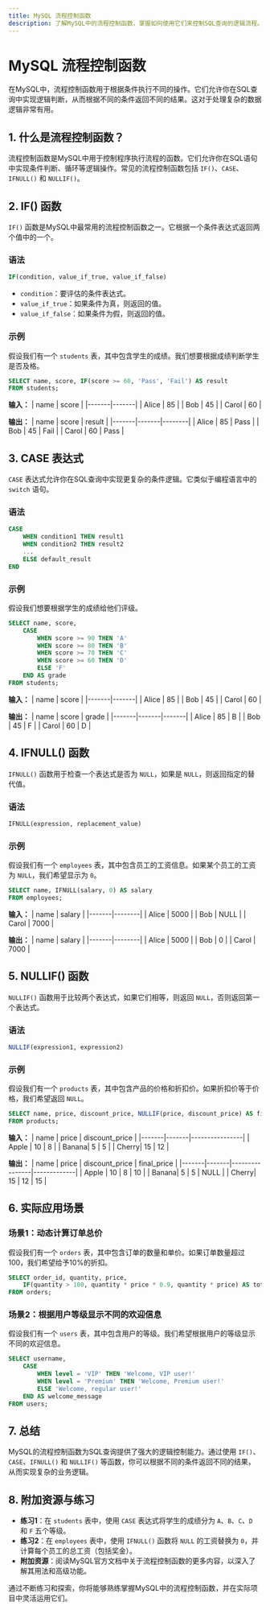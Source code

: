 ```yaml
---
title: MySQL 流程控制函数
description: 了解MySQL中的流程控制函数，掌握如何使用它们来控制SQL查询的逻辑流程。
---
```


# MySQL 流程控制函数

在MySQL中，流程控制函数用于根据条件执行不同的操作。它们允许你在SQL查询中实现逻辑判断，从而根据不同的条件返回不同的结果。这对于处理复杂的数据逻辑非常有用。

## 1. 什么是流程控制函数？

流程控制函数是MySQL中用于控制程序执行流程的函数。它们允许你在SQL语句中实现条件判断、循环等逻辑操作。常见的流程控制函数包括 `IF()`、`CASE`、`IFNULL()` 和 `NULLIF()`。

## 2. IF() 函数

`IF()` 函数是MySQL中最常用的流程控制函数之一。它根据一个条件表达式返回两个值中的一个。

### 语法
```sql
IF(condition, value_if_true, value_if_false)
```

- `condition`：要评估的条件表达式。
- `value_if_true`：如果条件为真，则返回的值。
- `value_if_false`：如果条件为假，则返回的值。

### 示例
假设我们有一个 `students` 表，其中包含学生的成绩。我们想要根据成绩判断学生是否及格。

```sql
SELECT name, score, IF(score >= 60, 'Pass', 'Fail') AS result
FROM students;
```

**输入：**
| name  | score |
|-------|-------|
| Alice | 85    |
| Bob   | 45    |
| Carol | 60    |

**输出：**
| name  | score | result |
|-------|-------|--------|
| Alice | 85    | Pass   |
| Bob   | 45    | Fail   |
| Carol | 60    | Pass   |

## 3. CASE 表达式

`CASE` 表达式允许你在SQL查询中实现更复杂的条件逻辑。它类似于编程语言中的 `switch` 语句。

### 语法
```sql
CASE
    WHEN condition1 THEN result1
    WHEN condition2 THEN result2
    ...
    ELSE default_result
END
```

### 示例
假设我们想要根据学生的成绩给他们评级。

```sql
SELECT name, score,
    CASE
        WHEN score >= 90 THEN 'A'
        WHEN score >= 80 THEN 'B'
        WHEN score >= 70 THEN 'C'
        WHEN score >= 60 THEN 'D'
        ELSE 'F'
    END AS grade
FROM students;
```

**输入：**
| name  | score |
|-------|-------|
| Alice | 85    |
| Bob   | 45    |
| Carol | 60    |

**输出：**
| name  | score | grade |
|-------|-------|-------|
| Alice | 85    | B     |
| Bob   | 45    | F     |
| Carol | 60    | D     |

## 4. IFNULL() 函数

`IFNULL()` 函数用于检查一个表达式是否为 `NULL`，如果是 `NULL`，则返回指定的替代值。

### 语法
```sql
IFNULL(expression, replacement_value)
```

### 示例
假设我们有一个 `employees` 表，其中包含员工的工资信息。如果某个员工的工资为 `NULL`，我们希望显示为 `0`。

```sql
SELECT name, IFNULL(salary, 0) AS salary
FROM employees;
```

**输入：**
| name  | salary |
|-------|--------|
| Alice | 5000   |
| Bob   | NULL   |
| Carol | 7000   |

**输出：**
| name  | salary |
|-------|--------|
| Alice | 5000   |
| Bob   | 0      |
| Carol | 7000   |

## 5. NULLIF() 函数

`NULLIF()` 函数用于比较两个表达式，如果它们相等，则返回 `NULL`，否则返回第一个表达式。

### 语法
```sql
NULLIF(expression1, expression2)
```

### 示例
假设我们有一个 `products` 表，其中包含产品的价格和折扣价。如果折扣价等于价格，我们希望返回 `NULL`。

```sql
SELECT name, price, discount_price, NULLIF(price, discount_price) AS final_price
FROM products;
```

**输入：**
| name  | price | discount_price |
|-------|-------|----------------|
| Apple | 10    | 8              |
| Banana| 5     | 5              |
| Cherry| 15    | 12             |

**输出：**
| name  | price | discount_price | final_price |
|-------|-------|----------------|-------------|
| Apple | 10    | 8              | 10          |
| Banana| 5     | 5              | NULL        |
| Cherry| 15    | 12             | 15          |

## 6. 实际应用场景

### 场景1：动态计算订单总价
假设我们有一个 `orders` 表，其中包含订单的数量和单价。如果订单数量超过100，我们希望给予10%的折扣。

```sql
SELECT order_id, quantity, price,
    IF(quantity > 100, quantity * price * 0.9, quantity * price) AS total_price
FROM orders;
```

### 场景2：根据用户等级显示不同的欢迎信息
假设我们有一个 `users` 表，其中包含用户的等级。我们希望根据用户的等级显示不同的欢迎信息。

```sql
SELECT username,
    CASE
        WHEN level = 'VIP' THEN 'Welcome, VIP user!'
        WHEN level = 'Premium' THEN 'Welcome, Premium user!'
        ELSE 'Welcome, regular user!'
    END AS welcome_message
FROM users;
```

## 7. 总结

MySQL的流程控制函数为SQL查询提供了强大的逻辑控制能力。通过使用 `IF()`、`CASE`、`IFNULL()` 和 `NULLIF()` 等函数，你可以根据不同的条件返回不同的结果，从而实现复杂的业务逻辑。

## 8. 附加资源与练习

- **练习1**：在 `students` 表中，使用 `CASE` 表达式将学生的成绩分为 `A`、`B`、`C`、`D` 和 `F` 五个等级。
- **练习2**：在 `employees` 表中，使用 `IFNULL()` 函数将 `NULL` 的工资替换为 `0`，并计算每个员工的总工资（包括奖金）。
- **附加资源**：阅读MySQL官方文档中关于流程控制函数的更多内容，以深入了解其用法和高级功能。

通过不断练习和探索，你将能够熟练掌握MySQL中的流程控制函数，并在实际项目中灵活运用它们。